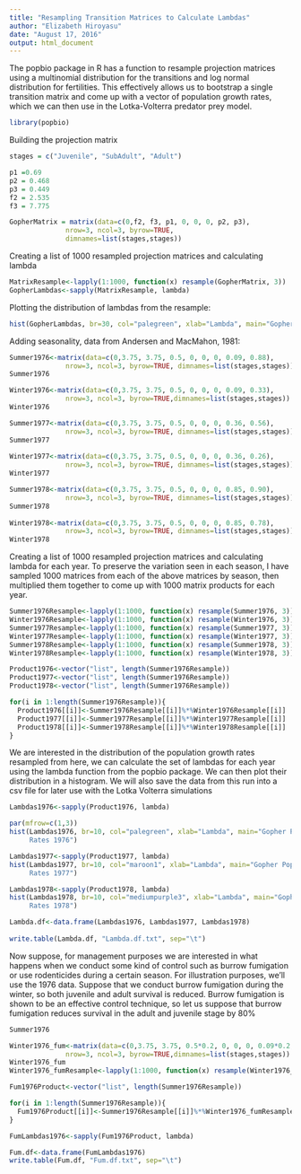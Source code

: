 ```yaml
---
title: "Resampling Transition Matrices to Calculate Lambdas"
author: "Elizabeth Hiroyasu"
date: "August 17, 2016"
output: html_document
---
```


The popbio package in R has a function to resample projection matrices using a multinomial distribution for the transitions and log normal distribution for fertilities. This effectively allows us to bootstrap a single transition matrix and come up with a vector of population growth rates, which we can then use in the Lotka-Volterra predator prey model.

```r
library(popbio)
```


Building the projection matrix
```r
stages = c("Juvenile", "SubAdult", "Adult")

p1 =0.69
p2 = 0.468
p3 = 0.449
f2 = 2.535
f3 = 7.775

GopherMatrix = matrix(data=c(0,f2, f3, p1, 0, 0, 0, p2, p3),
              nrow=3, ncol=3, byrow=TRUE,
              dimnames=list(stages,stages))
```


Creating a list of 1000 resampled projection matrices and calculating lambda
```r
MatrixResample<-lapply(1:1000, function(x) resample(GopherMatrix, 3))
GopherLambdas<-sapply(MatrixResample, lambda)
```

Plotting the distribution of lambdas from the resample:
```r
hist(GopherLambdas, br=30, col="palegreen", xlab="Lambda", main="Gopher growth rates")
```

Adding seasonality, data from Andersen and MacMahon, 1981:
```r
Summer1976<-matrix(data=c(0,3.75, 3.75, 0.5, 0, 0, 0, 0.09, 0.88),
              nrow=3, ncol=3, byrow=TRUE, dimnames=list(stages,stages))
Summer1976

Winter1976<-matrix(data=c(0,3.75, 3.75, 0.5, 0, 0, 0, 0.09, 0.33),
              nrow=3, ncol=3, byrow=TRUE,dimnames=list(stages,stages))
Winter1976

Summer1977<-matrix(data=c(0,3.75, 3.75, 0.5, 0, 0, 0, 0.36, 0.56),
              nrow=3, ncol=3, byrow=TRUE, dimnames=list(stages,stages))
Summer1977
 
Winter1977<-matrix(data=c(0,3.75, 3.75, 0.5, 0, 0, 0, 0.36, 0.26),
              nrow=3, ncol=3, byrow=TRUE, dimnames=list(stages,stages))
Winter1977

Summer1978<-matrix(data=c(0,3.75, 3.75, 0.5, 0, 0, 0, 0.85, 0.90),
              nrow=3, ncol=3, byrow=TRUE, dimnames=list(stages,stages))
Summer1978
 
Winter1978<-matrix(data=c(0,3.75, 3.75, 0.5, 0, 0, 0, 0.85, 0.78),
              nrow=3, ncol=3, byrow=TRUE, dimnames=list(stages,stages))
Winter1978
```
 
Creating a list of 1000 resampled projection matrices and calculating lambda for each year. To preserve the variation seen in each season, I have sampled 1000 matrices from each of the above matrices by season, then multiplied them together to come up with 1000 matrix products for each year.
```r
Summer1976Resample<-lapply(1:1000, function(x) resample(Summer1976, 3)) 
Winter1976Resample<-lapply(1:1000, function(x) resample(Winter1976, 3)) 
Summer1977Resample<-lapply(1:1000, function(x) resample(Summer1977, 3)) 
Winter1977Resample<-lapply(1:1000, function(x) resample(Winter1977, 3)) 
Summer1978Resample<-lapply(1:1000, function(x) resample(Summer1978, 3)) 
Winter1978Resample<-lapply(1:1000, function(x) resample(Winter1978, 3)) 

Product1976<-vector("list", length(Summer1976Resample))
Product1977<-vector("list", length(Summer1976Resample))
Product1978<-vector("list", length(Summer1976Resample))

for(i in 1:length(Summer1976Resample)){
  Product1976[[i]]<-Summer1976Resample[[i]]%*%Winter1976Resample[[i]]
  Product1977[[i]]<-Summer1977Resample[[i]]%*%Winter1977Resample[[i]]
  Product1978[[i]]<-Summer1978Resample[[i]]%*%Winter1978Resample[[i]]
}
```

We are interested in the distribution of the population growth rates resampled from here, we can calculate the set of lambdas for each year using the lambda function from the popbio package. We can then plot their distribution in a histogram. We will also save the data from this run into a csv file for later use with the Lotka Volterra simulations
 
```r
Lambdas1976<-sapply(Product1976, lambda)

par(mfrow=c(1,3))
hist(Lambdas1976, br=10, col="palegreen", xlab="Lambda", main="Gopher Population Growth
     Rates 1976")

Lambdas1977<-sapply(Product1977, lambda)
hist(Lambdas1977, br=10, col="maroon1", xlab="Lambda", main="Gopher Population Growth
     Rates 1977")

Lambdas1978<-sapply(Product1978, lambda)
hist(Lambdas1978, br=10, col="mediumpurple3", xlab="Lambda", main="Gopher Population Growth
     Rates 1978")

Lambda.df<-data.frame(Lambdas1976, Lambdas1977, Lambdas1978)
 
write.table(Lambda.df, "Lambda.df.txt", sep="\t")
```

Now suppose, for management purposes we are interested in what happens when we conduct some kind of control such as burrow fumigation or use rodenticides during a certain season. For illustration purposes, we'll use the 1976 data. Suppose that we conduct burrow fumigation during the winter, so both juvenile and adult survival is reduced. Burrow fumigation is shown to be an effective control technique, so let us suppose that burrow fumigation reduces survival in the adult and juvenile stage by 80%
```r
Summer1976

Winter1976_fum<-matrix(data=c(0,3.75, 3.75, 0.5*0.2, 0, 0, 0, 0.09*0.2, 0.33*0.2),
              nrow=3, ncol=3, byrow=TRUE,dimnames=list(stages,stages))
Winter1976_fum
Winter1976_fumResample<-lapply(1:1000, function(x) resample(Winter1976_fum, 3))

Fum1976Product<-vector("list", length(Summer1976Resample))

for(i in 1:length(Summer1976Resample)){
  Fum1976Product[[i]]<-Summer1976Resample[[i]]%*%Winter1976_fumResample[[i]]
}

FumLambdas1976<-sapply(Fum1976Product, lambda)

Fum.df<-data.frame(FumLambdas1976)
write.table(Fum.df, "Fum.df.txt", sep="\t")
```

